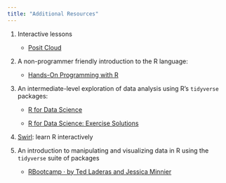 ```yaml
---
title: "Additional Resources"
---
```


1.  Interactive lessons

    -   [Posit Cloud](https://posit.cloud/learn/primers)

2.  A non-programmer friendly introduction to the R language:

    -   [Hands-On Programming with R](https://rstudio-education.github.io/hopr/index.html)

3.  An intermediate-level exploration of data analysis using R's `tidyverse` packages:

    -   [R for Data Science](https://r4ds.had.co.nz/index.html)

    -   [R for Data Science: Exercise Solutions](https://jrnold.github.io/r4ds-exercise-solutions/)

4.  [Swirl](https://swirlstats.com/): learn R interactively

5.  An introduction to manipulating and visualizing data in R using the `tidyverse` suite of packages

    -   [RBootcamp · by Ted Laderas and Jessica Minnier](https://r-bootcamp.netlify.app/)
